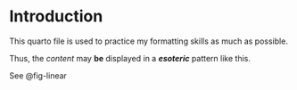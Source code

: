 # Introduction {.unnumbered}

This quarto file is used to practice my formatting skills as much as possible.

Thus, the *content* may **be** displayed in a ***esoteric*** pattern like this.

See @fig-linear